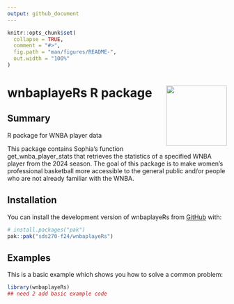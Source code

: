 ```yaml
---
output: github_document
---
```


<!-- README.md is generated from README.Rmd. Please edit that file -->

```r
knitr::opts_chunk$set(
  collapse = TRUE,
  comment = "#>",
  fig.path = "man/figures/README-",
  out.width = "100%"
)
```

# wnbaplayeRs R package <img src='data-raw/wnba_sticker.png' align="right" height="139"/>

<!-- badges: start -->
<!-- badges: end -->

## Summary

R package for WNBA player data

This package contains Sophia's function get_wnba_player_stats that retrieves the statistics of a specified WNBA player from the 2024 season. The goal of this package is to make women's professional basketball more accessible to the general public and/or people who are not already familiar with the WNBA.

## Installation

You can install the development version of wnbaplayeRs from [GitHub](https://github.com/) with:

``` r
# install.packages("pak")
pak::pak("sds270-f24/wnbaplayeRs")
```

## Examples

This is a basic example which shows you how to solve a common problem:

```r
library(wnbaplayeRs)
## need 2 add basic example code
```

